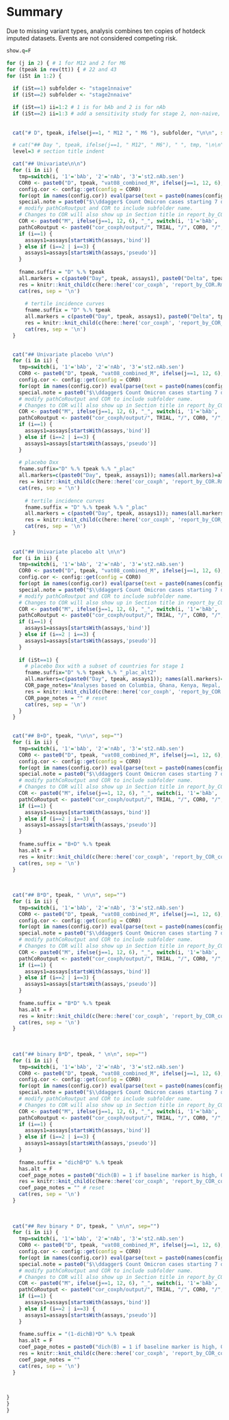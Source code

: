 # Summary

Due to missing variant types, analysis combines ten copies of hotdeck imputed datasets. Events are not considered competing risk.



```r

show.q=F

for (j in 2) { # 1 for M12 and 2 for M6
for (tpeak in rev(tt)) { # 22 and 43
for (iSt in 1:2) {
  
  if (iSt==1) subfolder <- "stage1nnaive"
  if (iSt==2) subfolder <- "stage2nnaive"

  if (iSt==1) ii=1:2 # 1 is for bAb and 2 is for nAb 
  if (iSt==2) ii=1:3 # add a sensitivity study for stage 2, non-naive, nAb
  
  
  cat("# D", tpeak, ifelse(j==1, " M12 ", " M6 "), subfolder, "\n\n", sep="")

  # cat("## Day ", tpeak, ifelse(j==1, " M12", " M6"), " ", tmp, "\n\n")
  level=3 # section title indent

  cat("## Univariate\n\n")
  for (i in ii) {
    tmp=switch(i, '1'='bAb', '2'='nAb', '3'='st2.nAb.sen')
    COR0 <- paste0("D", tpeak, "vat08_combined_M", ifelse(j==1, 12, 6), "_", tmp)    # D43vat08_combined_M12_bAb
    config.cor <- config::get(config = COR0)
    for(opt in names(config.cor)) eval(parse(text = paste0(names(config.cor[opt])," <- config.cor[[opt]]")))
    special.note = paste0("$\\ddagger$ Count Omicron cases starting 7 days post Day ", tpeak, ".")
    # modify pathCoRoutput and COR to include subfolder name. 
    # Changes to COR will also show up in Section title in report_by_COR.Rmd
    COR <- paste0("M", ifelse(j==1, 12, 6), "_", switch(i, '1'='bAb', '2'='nAb', '3'='st2.nAb.sen'))
    pathCoRoutput <- paste0("cor_coxph/output/", TRIAL, "/", COR0, "/", subfolder)
    if (i==1) {
      assays1=assays[startsWith(assays,'bind')]
    } else if (i==2 | i==3) {
      assays1=assays[startsWith(assays,'pseudo')]
    }
    
    fname.suffix = "D" %.% tpeak
    all.markers = c(paste0("Day", tpeak, assays1), paste0("Delta", tpeak, "overB", assays1), paste0("B", assays1)); names(all.markers)=all.markers
    res = knitr::knit_child(c(here::here('cor_coxph', 'report_by_COR.Rmd')), quiet = TRUE)
    cat(res, sep = '\n')
    
      # tertile incidence curves
      fname.suffix = "D" %.% tpeak
      all.markers = c(paste0("Day", tpeak, assays1), paste0("Delta", tpeak, "overB", assays1)); names(all.markers)=all.markers
      res = knitr::knit_child(c(here::here('cor_coxph', 'report_by_COR_tertilecurves.Rmd')), quiet = TRUE)
      cat(res, sep = '\n')
  }

  
  cat("## Univariate placebo \n\n")
  for (i in ii) {
    tmp=switch(i, '1'='bAb', '2'='nAb', '3'='st2.nAb.sen')
    COR0 <- paste0("D", tpeak, "vat08_combined_M", ifelse(j==1, 12, 6), "_", tmp)    # D43vat08_combined_M12_bAb
    config.cor <- config::get(config = COR0)
    for(opt in names(config.cor)) eval(parse(text = paste0(names(config.cor[opt])," <- config.cor[[opt]]")))
    special.note = paste0("$\\ddagger$ Count Omicron cases starting 7 days post Day ", tpeak, ".")
    # modify pathCoRoutput and COR to include subfolder name. 
    # Changes to COR will also show up in Section title in report_by_COR.Rmd
    COR <- paste0("M", ifelse(j==1, 12, 6), "_", switch(i, '1'='bAb', '2'='nAb', '3'='st2.nAb.sen'))
    pathCoRoutput <- paste0("cor_coxph/output/", TRIAL, "/", COR0, "/", subfolder)
    if (i==1) {
      assays1=assays[startsWith(assays,'bind')]
    } else if (i==2 | i==3) {
      assays1=assays[startsWith(assays,'pseudo')]
    }
    
    # placebo Dxx
    fname.suffix="D" %.% tpeak %.% "_plac"
    all.markers=c(paste0("Day", tpeak, assays1)); names(all.markers)=all.markers
    res = knitr::knit_child(c(here::here('cor_coxph', 'report_by_COR.Rmd')), quiet = TRUE)
    cat(res, sep = '\n')
    
      # tertile incidence curves
      fname.suffix = "D" %.% tpeak %.% "_plac"
      all.markers = c(paste0("Day", tpeak, assays1)); names(all.markers)=all.markers
      res = knitr::knit_child(c(here::here('cor_coxph', 'report_by_COR_tertilecurves.Rmd')), quiet = TRUE)
      cat(res, sep = '\n')
  }
  
  
  cat("## Univariate placebo alt \n\n")
  for (i in ii) {
    tmp=switch(i, '1'='bAb', '2'='nAb', '3'='st2.nAb.sen')
    COR0 <- paste0("D", tpeak, "vat08_combined_M", ifelse(j==1, 12, 6), "_", tmp)    # D43vat08_combined_M12_bAb
    config.cor <- config::get(config = COR0)
    for(opt in names(config.cor)) eval(parse(text = paste0(names(config.cor[opt])," <- config.cor[[opt]]")))
    special.note = paste0("$\\ddagger$ Count Omicron cases starting 7 days post Day ", tpeak, ".")
    # modify pathCoRoutput and COR to include subfolder name. 
    # Changes to COR will also show up in Section title in report_by_COR.Rmd
    COR <- paste0("M", ifelse(j==1, 12, 6), "_", switch(i, '1'='bAb', '2'='nAb', '3'='st2.nAb.sen'))
    pathCoRoutput <- paste0("cor_coxph/output/", TRIAL, "/", COR0, "/", subfolder)
    if (i==1) {
      assays1=assays[startsWith(assays,'bind')]
    } else if (i==2 | i==3) {
      assays1=assays[startsWith(assays,'pseudo')]
    }
    
    if (iSt==1) {
      # placebo Dxx with a subset of countries for stage 1
      fname.suffix="D" %.% tpeak %.% "_plac_alt2"
      all.markers=c(paste0("Day", tpeak, assays1)); names(all.markers)=all.markers
      COR_page_notes="Analyses based on Columbia, Ghana, Kenya, Nepal, India only."
      res = knitr::knit_child(c(here::here('cor_coxph', 'report_by_COR.Rmd')), quiet = TRUE)
      COR_page_notes = "" # reset 
      cat(res, sep = '\n')
    }
  }

  
  cat("## B+D", tpeak, "\n\n", sep="")
  for (i in ii) {
    tmp=switch(i, '1'='bAb', '2'='nAb', '3'='st2.nAb.sen')
    COR0 <- paste0("D", tpeak, "vat08_combined_M", ifelse(j==1, 12, 6), "_", tmp)    # D43vat08_combined_M12_bAb
    config.cor <- config::get(config = COR0)
    for(opt in names(config.cor)) eval(parse(text = paste0(names(config.cor[opt])," <- config.cor[[opt]]")))
    special.note = paste0("$\\ddagger$ Count Omicron cases starting 7 days post Day ", tpeak, ".")
    # modify pathCoRoutput and COR to include subfolder name. 
    # Changes to COR will also show up in Section title in report_by_COR.Rmd
    COR <- paste0("M", ifelse(j==1, 12, 6), "_", switch(i, '1'='bAb', '2'='nAb', '3'='st2.nAb.sen'))
    pathCoRoutput <- paste0("cor_coxph/output/", TRIAL, "/", COR0, "/", subfolder)
    if (i==1) {
      assays1=assays[startsWith(assays,'bind')]
    } else if (i==2 | i==3) {
      assays1=assays[startsWith(assays,'pseudo')]
    }
    
    fname.suffix = "B+D" %.% tpeak
    has.alt = F
    res = knitr::knit_child(c(here::here('cor_coxph', 'report_by_COR_coef.Rmd')), quiet = TRUE)
    cat(res, sep = '\n')
  }
  
  
  
  cat("## B*D", tpeak, " \n\n", sep="")
  for (i in ii) {
    tmp=switch(i, '1'='bAb', '2'='nAb', '3'='st2.nAb.sen')
    COR0 <- paste0("D", tpeak, "vat08_combined_M", ifelse(j==1, 12, 6), "_", tmp)    # D43vat08_combined_M12_bAb
    config.cor <- config::get(config = COR0)
    for(opt in names(config.cor)) eval(parse(text = paste0(names(config.cor[opt])," <- config.cor[[opt]]")))
    special.note = paste0("$\\ddagger$ Count Omicron cases starting 7 days post Day ", tpeak, ".")
    # modify pathCoRoutput and COR to include subfolder name. 
    # Changes to COR will also show up in Section title in report_by_COR.Rmd
    COR <- paste0("M", ifelse(j==1, 12, 6), "_", switch(i, '1'='bAb', '2'='nAb', '3'='st2.nAb.sen'))
    pathCoRoutput <- paste0("cor_coxph/output/", TRIAL, "/", COR0, "/", subfolder)
    if (i==1) {
      assays1=assays[startsWith(assays,'bind')]
    } else if (i==2 | i==3) {
      assays1=assays[startsWith(assays,'pseudo')]
    }
    
    fname.suffix = "B*D" %.% tpeak
    has.alt = F
    res = knitr::knit_child(c(here::here('cor_coxph', 'report_by_COR_coef.Rmd')), quiet = TRUE)
    cat(res, sep = '\n')
  }
  
  
  
  cat("## binary B*D", tpeak, " \n\n", sep="")
  for (i in ii) {
    tmp=switch(i, '1'='bAb', '2'='nAb', '3'='st2.nAb.sen')
    COR0 <- paste0("D", tpeak, "vat08_combined_M", ifelse(j==1, 12, 6), "_", tmp)    # D43vat08_combined_M12_bAb
    config.cor <- config::get(config = COR0)
    for(opt in names(config.cor)) eval(parse(text = paste0(names(config.cor[opt])," <- config.cor[[opt]]")))
    special.note = paste0("$\\ddagger$ Count Omicron cases starting 7 days post Day ", tpeak, ".")
    # modify pathCoRoutput and COR to include subfolder name. 
    # Changes to COR will also show up in Section title in report_by_COR.Rmd
    COR <- paste0("M", ifelse(j==1, 12, 6), "_", switch(i, '1'='bAb', '2'='nAb', '3'='st2.nAb.sen'))
    pathCoRoutput <- paste0("cor_coxph/output/", TRIAL, "/", COR0, "/", subfolder)
    if (i==1) {
      assays1=assays[startsWith(assays,'bind')]
    } else if (i==2 | i==3) {
      assays1=assays[startsWith(assays,'pseudo')]
    }
        
    fname.suffix = "dichB*D" %.% tpeak
    has.alt = F
    coef_page_notes = paste0("dich(B) = 1 if baseline marker is high, 0 if baseline marker is low; thus the second parameter is the effect of the continuous marker in the low baseline group. The cutpoint is set to the weighted median unless the negative response rate at baseline exceeds 40% or more than 40% of the values are above the Upper Limit of Quantification (ULOQ). In these cases, the cutpoint is adjusted to the detection limit or ULOQ, respectively. Cutpoints (on the log10 scale): ", concatList(paste0("\\input{", pathCoRoutput, "/dichcutpoints_B", assays1, ".txt}"), sep=", "), ".")
    res = knitr::knit_child(c(here::here('cor_coxph', 'report_by_COR_coef.Rmd')), quiet = TRUE)
    coef_page_notes = "" # reset 
    cat(res, sep = '\n')
  }
  
  
  
  cat("## Rev binary * D", tpeak, " \n\n", sep="")
  for (i in ii) {
    tmp=switch(i, '1'='bAb', '2'='nAb', '3'='st2.nAb.sen')
    COR0 <- paste0("D", tpeak, "vat08_combined_M", ifelse(j==1, 12, 6), "_", tmp)    # D43vat08_combined_M12_bAb
    config.cor <- config::get(config = COR0)
    for(opt in names(config.cor)) eval(parse(text = paste0(names(config.cor[opt])," <- config.cor[[opt]]")))
    special.note = paste0("$\\ddagger$ Count Omicron cases starting 7 days post Day ", tpeak, ".")
    # modify pathCoRoutput and COR to include subfolder name. 
    # Changes to COR will also show up in Section title in report_by_COR.Rmd
    COR <- paste0("M", ifelse(j==1, 12, 6), "_", switch(i, '1'='bAb', '2'='nAb', '3'='st2.nAb.sen'))
    pathCoRoutput <- paste0("cor_coxph/output/", TRIAL, "/", COR0, "/", subfolder)
    if (i==1) {
      assays1=assays[startsWith(assays,'bind')]
    } else if (i==2 | i==3) {
      assays1=assays[startsWith(assays,'pseudo')]
    }
    
    fname.suffix = "(1-dichB)*D" %.% tpeak
    has.alt = F
    coef_page_notes = paste0("dich(B) = 1 if baseline marker is high, 0 if baseline marker is low; thus the second parameter is the effect of the continuous marker in the high baseline group. The cutpooint is set to the weighted median unless the negative response rate at baseline exceeds 40% or more than 40% of the values are above the Upper Limit of Quantification (ULOQ). In these cases, the cutpoint is adjusted to the detection limit or ULOQ, respectively. Cutpoints (on the log10 scale): ", concatList(paste0("\\input{", pathCoRoutput, "/dichcutpoints_B", assays1, ".txt}"), sep=", "), ".")
    res = knitr::knit_child(c(here::here('cor_coxph', 'report_by_COR_coef.Rmd')), quiet = TRUE)
    coef_page_notes = ""
    cat(res, sep = '\n')
  }
  

            
}
}
}
```
